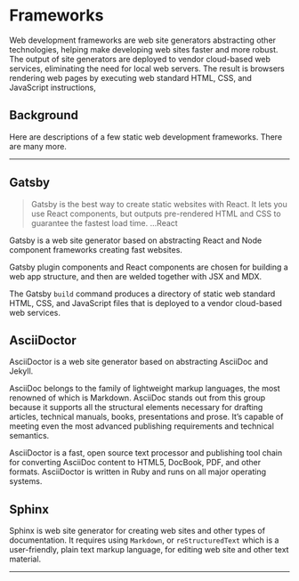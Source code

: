 
# Frameworks

Web development frameworks are web site generators abstracting other technologies, helping make  developing web sites faster and more robust. The output of site generators are deployed to vendor cloud-based web services, eliminating the need for local web servers. The result is browsers rendering web pages by executing web standard HTML, CSS, and JavaScript instructions,

## Background


Here are descriptions of a few  static web development frameworks. There are many more.

***

## Gatsby


>Gatsby is the best way to create static websites with React. It lets you use React components, but outputs pre-rendered HTML and CSS to guarantee the fastest load time.  ...React

Gatsby  is a web site generator based on abstracting React and Node component frameworks creating fast websites.

Gatsby plugin components and React components are chosen for  building a web app structure, and then are  welded together with JSX and MDX. 

The Gatsby ``build`` command produces a directory of static web standard HTML, CSS, and JavaScript files that is deployed to a vendor cloud-based  web services. 


## AsciiDoctor

AsciiDoctor is a web site generator based on abstracting AsciiDoc  and Jekyll.

AsciiDoc belongs to the family of lightweight markup languages, the most renowned of which is Markdown. AsciiDoc stands out from this group because it supports all the structural elements necessary for drafting articles, technical manuals, books, presentations and prose. It’s capable of meeting even the most advanced publishing requirements and technical semantics.

AsciiDoctor is a fast, open source text processor and publishing tool chain for converting AsciiDoc content to HTML5, DocBook, PDF, and other formats. AsciiDoctor is written in Ruby and runs on all major operating systems.


## Sphinx

Sphinx  is web site generator for creating web sites and other types of documentation. It requires using `Markdown`, or `reStructuredText` which is  a  user-friendly, plain text markup language,  for editing web site and other text material. 

***